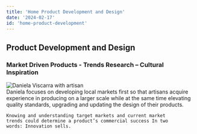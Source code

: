 ```yaml
---
title: 'Home Product Development and Design'
date: '2024-02-17'
id: 'home-product-development'
---
```

## Product Development and Design
### Market Driven Products - Trends Research – Cultural Inspiration
<div className="my-0 py-0 px-0 mx-0 bg-dvProdBg">
<div className="home-product-hero grid grid-cols-[auto] grid-rows-[auto] px-0 md:px-6 mb-6 md:max-w-screen-xl mx-auto">
  
  <div className="bg-product-hero">
    <Image
      src="/static/images/home/08_1_FONDO_dan_artesana_jam_new.jpg"
      width={756}
      height={556}
      alt="Daniela Viscarra with artisan" 
      className="object-contain"
    />
  </div>

  <div className="home-product-hero-text text-dvText">
    Daniela focuses on developing local markets first so that artisans acquire experience in producing on a larger scale while at the same time elevating quality standards, upgrading and updating the design of their products.
    
    Knowing and understanding target markets and current market trends could determine a product’s commercial success In two words: Innovation sells.
  <div className="text-center pt-6 md:pt-8 lg:pt-12">
    <ReadMore 
      href="/product-design" 
      linkText="Product Development and Design"
    />
  </div>
  </div>
</div>
</div>
<Gallery
  grid={{
    className: 'grid-cols-1 gap-0',
  }} 
  pictures={
    [
      {
        id: 1,
        path: 'home/08_FONDO_TUIWANAKU_fin.jpg',
        alt: 'alt text',
        width: 1772,
        height: 1156,
      },
      {
        id: 2,
        path: 'home/08_c_FONDO_maderas_belize_FIN.jpg',
        alt: 'alt text',
        width: 1772,
        height: 934,
      },
      {
        id: 3,
        path: 'home/08_e_FONDO_textiles_FIN.jpg',
        alt: 'alt text',
        width: 1772,
        height: 1036,
      },
    ]
  }
/>